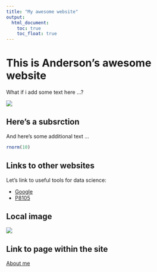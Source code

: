 ```yaml
---
title: "My awesome website"
output: 
  html_document:
    toc: true
    toc_float: true
---
```


# This is Anderson's awesome website

What if i add some text here ...?

![](https://media.giphy.com/media/drXGoW1iudhKw/giphy.gif)

## Here's a subsrction

And here's some additional text ...

```r
rnorm(10)
```

## Links to other websites

Let's link to useful tools for data science:

* [Google](https://www.google.com)
* [P8105](https://p8105.com)

## Local image

![](images/image1.jpeg)

<!-- you can use html like this: <img scr='images/image1.jpeg' style='width:75%'> -->

## Link to page within the site

[About me](about.html)


